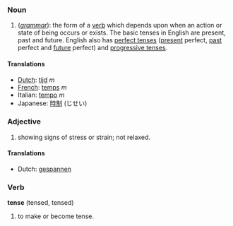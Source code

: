 ===Noun===
#(''[[grammar]]''): the form of a [[verb]] which depends upon when an action or state of being occurs or exists. The basic tenses in English are present, past and future. English also has [[perfect tense]]s ([[present tense|present]] perfect, [[past tense|past]] perfect and [[future tense|future]] perfect) and [[progressive tense]]s.

====Translations====
*[[Dutch]]: [[tijd]] ''m''
*[[French]]: [[temps]] ''m''
*Italian: [[tempo]] ''m''
*Japanese: [[時制]] (じせい)

===Adjective===
#showing signs of stress or strain; not relaxed.

==== Translations ====
*Dutch: [[gespannen]]

===Verb===
'''tense''' (tensed, tensed)
#to make or become tense.